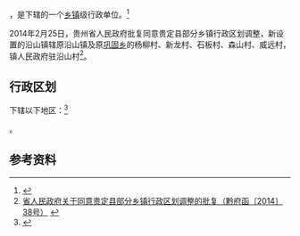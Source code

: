 {{中国乡级行政区|52/27/23/104/000}}

'''{{PAGENAMEBASE}}'''，是{{PRC admin/fullname|52/27/23/104/000|3}}下辖的一个[[乡镇|乡镇]]级行政单位。<ref>{{PRC admin/ref sgc|{{PRC admin/parent|52/27/23/104/000}}}}</ref>

2014年2月25日，贵州省人民政府批复同意贵定县部分乡镇行政区划调整，新设置的沿山镇辖原沿山镇及原[[巩固乡|巩固乡]]的杨柳村、新龙村、石板村、森山村、威远村，镇人民政府驻沿山村<ref>[http://www.gzgov.gov.cn/xxgk/jbxxgk/fgwj/zfwj/qfh/201507/t20150703_298193.html 省人民政府关于同意贵定县部分乡镇行政区划调整的批复（黔府函〔2014〕38号）] {{webarchive|url=https://web.archive.org/web/20170831002059/http://www.gzgov.gov.cn/xxgk/jbxxgk/fgwj/zfwj/qfh/201507/t20150703_298193.html |date=2017-08-31 }}</ref>。

== 行政区划 ==

{{PAGENAMEBASE}}下辖以下地区：<ref>{{PRC admin/ref sgc|52/27/23/104/000}}</ref>

{{PRC admin/children|52/27/23/104/000}}。

== 参考资料 ==

{{reflist}}

{{行政区划小作品}}
{{PRC admin/navcat|52/27/23/104/000}}